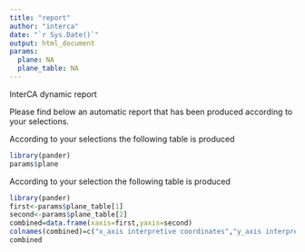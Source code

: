 ```yaml
---
title: "report"
author: "interca"
date: "`r Sys.Date()`"
output: html_document
params:
  plane: NA
  plane_table: NA
---
```


InterCA dynamic report

Please find below an automatic report that has been produced according to your selections. 


According to your selections the following table is produced

```r
library(pander)
params$plane
```

According to your selection the following table is produced
```r
library(pander)
first<-params$plane_table[1]
second<-params$plane_table[2]
combined=data.frame(xaxis=first,yaxis=second)
colnames(combined)=c("x_axis interpretive coordinates","y_axis interpretive coordinates")
combined
```


